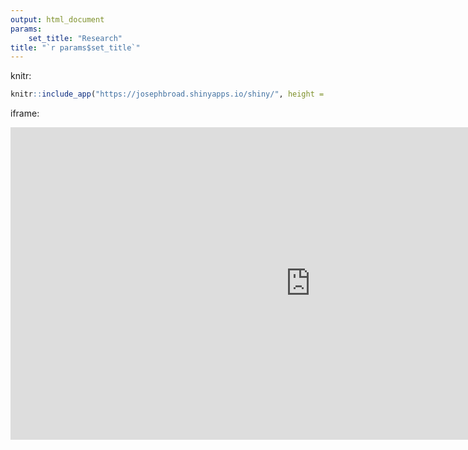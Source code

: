 ```yaml
---
output: html_document
params: 
    set_title: "Research"
title: "`r params$set_title`"
---
```

<link rel="stylesheet" href="style.css" type="text/css">

knitr:

```r
knitr::include_app("https://josephbroad.shinyapps.io/shiny/", height = "400px")
```

iframe:

<iframe src ="https://josephbroad.shinyapps.io/shiny/"
  style="border: none; 
  width: 100vw; 
  height: 500px;"/>
</iframe>
